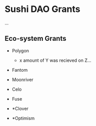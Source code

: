 # Sushi DAO Grants

...

## Eco-system Grants

- Polygon
  - x amount of Y was recieved on Z...

- Fantom

- Moonriver

- Celo

- Fuse

- *Clover

- *Optimism



